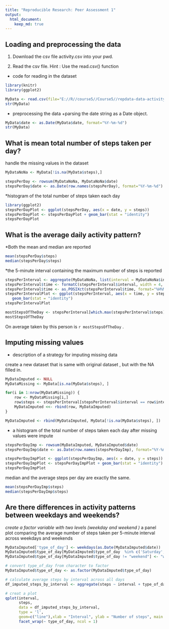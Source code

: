 ---
title: "Reproducible Research: Peer Assessment 1"
output: 
  html_document:
    keep_md: true
---


## Loading and preprocessing the data
1. Download the csv file activity.csv into your pwd.

2. Read the csv file. Hint : Use the read.csv() function
* code  for reading in the dataset

```{r echo=TRUE}
library(knitr)
library(ggplot2)

MyData <- read.csv(file="E://R//course5//Course5//repdata-data-activity//activity.csv", header=TRUE, sep=",")
str(MyData)

```

* preprocessing the data
+parsing the date string as a Date object.
```{r echo=TRUE}

MyData$date <- as.Date(MyData$date, format="%Y-%m-%d")
str(MyData)

```


## What is mean total number of steps taken per day?

handle the missing values in the dataset

```{r echo=TRUE}
MyDataNoNa <- MyData[!is.na(MyData$steps),]

stepsPerDay <- rowsum(MyDataNoNa, MyDataNoNa$date)
stepsPerDay$date <- as.Date(row.names(stepsPerDay), format="%Y-%m-%d")

```


*histogram of the total number of steps taken each day

```{r echo=TRUE}
library(ggplot2)
stepsPerDayPlot <- ggplot(stepsPerDay, aes(x = date, y = steps))
stepsPerDayPlot <- stepsPerDayPlot + geom_bar(stat = "identity")
stepsPerDayPlot
```



## What is the average daily activity pattern?
*Both the mean and median are reported
```{r echo=TRUE}
mean(stepsPerDay$steps)
median(stepsPerDay$steps)
```

*the 5-minute interval containing the maximum number of steps is reported

```{r echo=TRUE}

stepsPerInterval <- aggregate(MyDataNoNa, list(interval = MyDataNoNa$interval), mean)
stepsPerInterval$time <- formatC(stepsPerInterval$interval, width = 4, format = "d", flag = "0")
stepsPerInterval$time <- as.POSIXct(stepsPerInterval$time, format="%H%M")
stepsPerIntervalPlot <- ggplot(stepsPerInterval, aes(x = time, y = steps)) +
   geom_bar(stat = "identity")
stepsPerIntervalPlot

mostStepsOfTheDay <- stepsPerInterval[which.max(stepsPerInterval$steps),]$interval
mostStepsOfTheDay
```

On average taken by this person is `r mostStepsOfTheDay` .


## Imputing missing values
* description of a strategy for imputing missing data

create a new dataset that is same with original dataset , but with the NA filled in.

```{r echo=TRUE}
MyDataImputed <- NULL
MyDataMissing <- MyData[is.na(MyData$steps), ]

for(i in 1:nrow(MyDataMissing)) {
    row <- MyDataMissing[i,]
    row$steps <- stepsPerInterval[stepsPerInterval$interval == row$interval, ]$steps[1]
    MyDataImputed <<- rbind(row, MyDataImputed)
}

MyDataImputed <- rbind(MyDataImputed, MyData[!is.na(MyData$steps), ])

```

* a histogram of the total number of steps taken each day after missing values were impute


```{r echo=TRUE}
stepsPerDayImp <- rowsum(MyDataImputed, MyDataImputed$date)
stepsPerDayImp$date <- as.Date(row.names(stepsPerDayImp), format="%Y-%m-%d")

stepsPerDayImpPlot <- ggplot(stepsPerDayImp, aes(x = date, y = steps))
stepsPerDayImpPlot <- stepsPerDayImpPlot + geom_bar(stat = "identity")
stepsPerDayImpPlot


```

median and the average steps per day are exactly the same.

```{r echo=TRUE}
mean(stepsPerDayImp$steps)
median(stepsPerDayImp$steps)
```


## Are there differences in activity patterns between weekdays and weekends?

*create a  factor variable with two levels (weekday and weekend )
*a panel plot comparing the average number of steps taken per 5-minute interval across weekdays and weekends


```{r echo=TRUE}
MyDataImputed['type_of_day'] <- weekdays(as.Date(MyDataImputed$date))
MyDataImputed$type_of_day[MyDataImputed$type_of_day  %in% c('Saturday','Sunday') ] <- "weekend"
MyDataImputed$type_of_day[MyDataImputed$type_of_day != "weekend"] <- "weekday"

# convert type_of_day from character to factor
MyDataImputed$type_of_day <- as.factor(MyDataImputed$type_of_day)

# calculate average steps by interval across all days
df_imputed_steps_by_interval <- aggregate(steps ~ interval + type_of_day, MyDataImputed, mean)

# creat a plot
qplot(interval, 
      steps, 
      data = df_imputed_steps_by_interval, 
      type = 'l', 
      geom=c("line"),xlab = "Interval", ylab = "Number of steps", main = "") +
      facet_wrap(~ type_of_day, ncol = 1)

```


